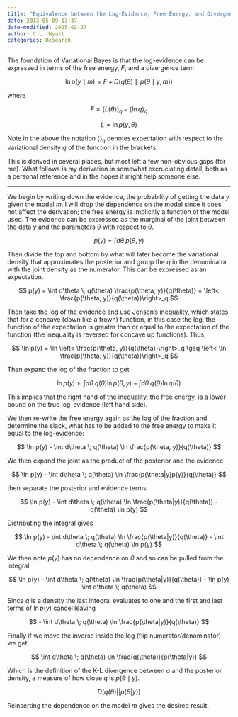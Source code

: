 ```yaml
---
title: "Equivalence between the Log-Evidence, Free Energy, and Divergence"
date: 2013-05-09 13:37
date-modified: 2025-02-27
author: C.L. Wyatt
categories: Research
---
```


The foundation of Variational Bayes is that the log-evidence can be expressed
in terms of the free energy, $F$, and a divergence term

$$ \ln p(y \mid m) = F + D(q(\theta) \parallel p(\theta\mid y,m)) $$

where

$$ F = \left< L(\theta)\right>_q -\left< \ln q \right>_q $$

$$ L = \ln p(y, \theta) $$

Note in the above the notation $\left< \right>_q$ denotes expectation with respect to the variational density $q$ of the function in the brackets.

This is derived in several places, but most left a few non-obvious gaps (for me). What follows is my derivation in somewhat excruciating detail, both as a personal reference and in the hopes it might help someone else.

---

We begin by writing down the evidence, the probability of getting the data $y$ given the model $m$. I will drop the dependence on the model since it does not affect the derivation; the free energy is implicitly a function of the model used. The evidence can be expressed as the marginal of the joint between the data $y$ and the parameters $\theta$ with respect to $\theta$.

$$
p(y) = \int d\theta \; p(\theta, y)
$$

Then divide the top and bottom by what will later become the variational density that approximates the posterior and group the $q$ in the denominator with the joint density as the numerator. This can be expressed as an expectation.

$$
p(y) = \int d\theta \; q(\theta) \frac{p(\theta, y)}{q(\theta)} = \left< \frac{p(\theta, y)}{q(\theta)}\right>_q
$$

Then take the log of the evidence and use Jensen's inequality, which states that for a concave (down like a frown) function, in this case the log, the function of the expectation is greater than or equal to the expectation of the function (the inequality is reversed for concave up functions). Thus,

$$
\ln p(y) = \ln \left< \frac{p(\theta, y)}{q(\theta)}\right>_q \geq \left< \ln \frac{p(\theta, y)}{q(\theta)}\right>_q
$$

Then expand the log of the fraction to get

$$
\ln p(y) \geq \int d\theta \; q(\theta) \ln p(\theta, y) - \int d\theta \; q(\theta) \ln q(\theta)
$$

This implies that the right hand of the inequality, the free energy, is a lower bound on the true log-evidence (left hand side).

We then re-write the free energy again as the log of the fraction and determine the slack, what has to be added to the free energy to make it equal to the log-evidence:

$$
\ln p(y) - \int d\theta \; q(\theta) \ln \frac{p(\theta, y)}{q(\theta)}
$$

We then expand the joint as the product of the posterior and the evidence

$$
\ln p(y) - \int d\theta \; q(\theta) \ln \frac{p(\theta|y)p(y)}{q(\theta)}
$$

then separate the posterior and evidence terms

$$
\ln p(y) - \int d\theta \; q(\theta) \ln \frac{p(\theta|y)}{q(\theta)} - q(\theta) \ln p(y)
$$

Distributing the integral gives

$$
\ln p(y) - \int d\theta \; q(\theta) \ln \frac{p(\theta|y)}{q(\theta)} - \int d\theta \; q(\theta) \ln p(y)
$$

We then note $p(y)$ has no dependence on $\theta$ and so can be pulled from the integral

$$
\ln p(y) - \int d\theta \; q(\theta) \ln \frac{p(\theta|y)}{q(\theta)} -  \ln p(y) \int d\theta \; q(\theta)
$$

Since $q$ is a density the last integral evaluates to one and the first and last terms of $\ln p(y)$ cancel leaving

$$
 - \int d\theta \; q(\theta) \ln \frac{p(\theta|y)}{q(\theta)}
$$

Finally if we move the inverse inside the log (flip numerator/denominator) we get

$$
 \int d\theta \; q(\theta) \ln \frac{q(\theta)}{p(\theta|y)}
$$

Which is the definition of the K-L divergence between $q$ and the posterior density, a measure of how close $q$ is $p(\theta\mid y)$.

$$
 D(q(\theta)||p(\theta|y))
$$

Reinserting the dependence on the model $m$ gives the desired result.
